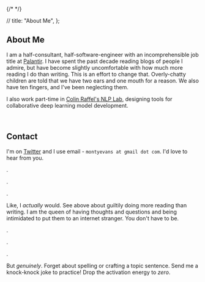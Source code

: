
{/* <Meta title="Monty Evans | About" /> */}

  // title: "About Me",
};

## About Me

I am a half-consultant, half-software-engineer with an incomprehensible job title at [Palantir](https://blog.palantir.com/a-day-in-the-life-of-a-palantir-forward-deployed-software-engineer-45ef2de257b1).
I have spent the past decade reading blogs of people I admire, but have become slightly uncomfortable with how much more reading I do than writing. This is an effort to change that.
Overly-chatty children are told that we have two ears and one mouth for a reason. We also have ten fingers, and I've been neglecting them.

I also work part-time in [Colin Raffel's NLP Lab](https://colinraffel.com/), designing tools for collaborative deep learning model development.

<br />

## Contact

I'm on [Twitter](https://twitter.com/montymevans) and I use email - `montyevans at gmail dot com`. I'd love to hear from you.

.

.

.

Like, I _actually_ would. See above about guiltily doing more reading than writing.
I am the queen of having thoughts and questions and being intimidated to put them to an internet stranger. You don't have to be.

.

.

.

But _genuinely_. Forget about spelling or crafting a topic sentence. Send me a knock-knock joke to practice! Drop the activation energy to _zero_.

